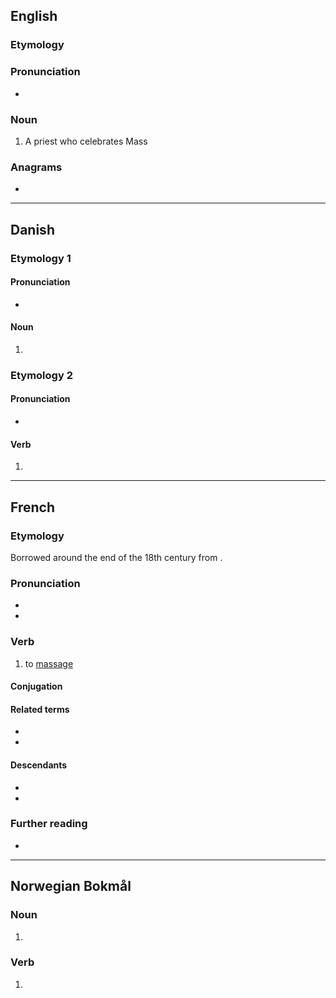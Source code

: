 {{also|Masser}}
==English==

===Etymology===
{{suffix|en|mass|er}}

===Pronunciation===
* {{rhymes|en|æsə(r)}}

===Noun===
{{en-noun}}

# {{lb|en|obsolete}} A priest who celebrates Mass

===Anagrams===
* {{anagrams|en|a=aemrss|MASERs|Ramses|marses|masers|smears}}

----

==Danish==

===Etymology 1===
{{nonlemma}}

====Pronunciation====
* {{IPA|da|/masər/|[ˈmasɐ]}}

====Noun====
{{head|da|noun form|g=c}}

# {{inflection of|da|masse||indef|p|nocat=1}}

===Etymology 2===
{{nonlemma}}

====Pronunciation====
* {{IPA|da|/maseːˀr/|[maˈseɐ̯ˀ]}}

====Verb====
{{head|da|verb form|head=masser (massér)}}

# {{inflection of|da|massere||imp|nocat=1}}

----

==French==

===Etymology===
Borrowed around the end of the 18th century from {{etyl|ar|fr}} {{m|ar|مَسَّ||feel, touch}}.

===Pronunciation===
* {{fr-IPA}}
* {{audio|fr|Fr-masser.ogg|audio}}

===Verb===
{{fr-verb}}

# to [[massage]]

====Conjugation====
{{fr-conj-auto}}

====Related terms====
* {{l|fr|masseur}}
* {{l|fr|masseuse}}

====Descendants====
* {{desc|bor=1|en|massage#Verb}}
* {{desc|bor=1|de|massieren}}

===Further reading===
* {{R:TLFi}}

----

==Norwegian Bokmål==

===Noun===
{{head|nb|noun form|g=m}}

# {{inflection of|nb|masse||indefinite|p}}

===Verb===
{{head|nb|verb form}}

# {{imperative of|nb|massere}}